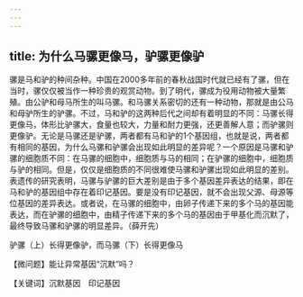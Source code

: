 ```yaml
---
---
---
```

title: 为什么马骡更像马，驴骡更像驴
---




骡是马和驴的种间杂种。中国在2000多年前的春秋战国时代就已经有了骡，但在当时，骡仅仅被当作一种珍贵的观赏动物。到了明代，骡成为役用动物被大量繁殖。由公驴和母马所生的叫马骡。和马骡关系密切的还有一种动物，那就是由公马和母驴所生的驴骡。不过，马和驴的这两种后代之间却有着明显的不同：马骡长得更像马，体形比驴骡大，食量也较大，力量和耐力更强，还更善解人意；而驴骡则更像驴。无论是马骡还是驴骡，两者都有马和驴的1个基因组，也就是说，两者都有相同的基因，为什么马骡和驴骡会出现如此明显的差异呢？一个原因是马骡和驴骡的细胞质不同：在马骡的细胞中，细胞质与马的相同；在驴骡的细胞中，细胞质与驴的相同。但是，仅仅是细胞质的不同很难使马骡和驴骡出现如此明显的差别。表遗传的研究表明，马骡与驴骡的巨大差别是由于多个基因差异表达的结果，即在马和驴的基因组中存在着印记基因。要是没有印记基因，就不会出现父源、母源等位基因的差异表达。或者说，在马骡的细胞中，由卵子传递下来的多个马的基因能表达，而在驴骡的细胞中，由精子传递下来的多个马的基因由于甲基化而沉默了，最终导致马骡和驴骡的明显差异。（薛开先）

驴骡（上）长得更像驴，而马骡（下）长得更像马





【微问题】能让异常基因“沉默”吗？

【关键词】沉默基因　印记基因